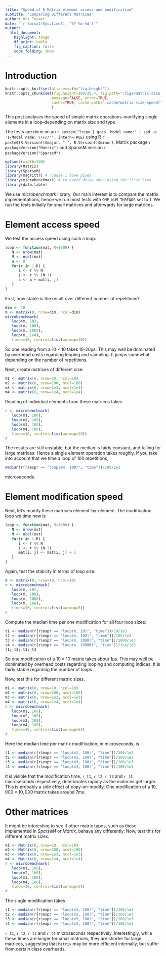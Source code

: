 ```yaml
---
title: "Speed of R Matrix element access and modification"
subtitle: "Comparing Different Matrices"
author: Ott Toomet
date: "`r format(Sys.time(), '%Y-%m-%d')`"
output: 
  html_document:
    highlight: tango
    df_print: kable
    fig_caption: false
    code_folding: show
---
```


# Introduction

```r
knitr::opts_knit$set(aliases=c(h="fig.height"))
knitr::opts_chunk$set(fig.height=100/25.4, fig.path=".figs/matrix-size-speed",
                     message=FALSE, error=TRUE,
                     cache=TRUE, cache.path=".cache/matrix-size-speed/"
                     )
```

This post analyses the speed of simple matrix operations--modifying
single elements in a loop--depending on matrix size and type.


The tests are done on an
`r system("lscpu | grep 'Model name:' | sed -e 's/Model name: \\+//'",
intern=TRUE)` using R `r paste0(R.Version()$major, ".",
R.Version()$minor)`, Matrix package `r packageVersion("Matrix")` and
SparseM version `r packageVersion("SparseM")`.

```r
options(width=100)
library(Matrix)
library(SparseM)
library(magrittr) # 'cause I love pipes
library(microbenchmark) # to avoid delay when using the first time
library(data.table)
```

We use _microbenchmark_ library.  Our main interest is to compare the
matrix implementations, hence we run most tests with `OMP_NUM_THREADS`
set to 1.  We run the tests initially for small matrices and afterwards for
large matrices.


# Element access speed

We test the access speed using such a loop:

```r
loop <- function(mat, R=1000) {
   N <- nrow(mat)
   M <- ncol(mat)
   a <- 0
   for(r in 1:R) {
      i <- r %% N
      j <- r %% (N-1)
      a <- a + mat[i, j]
   }
}
```

First, how stable is the result over different number of repetitions?

```r
dim <- 10
m <- matrix(0, nrow=dim, ncol=dim)
microbenchmark(
   loop(m, 10),
   loop(m, 100),
   loop(m, 1000),
   loop(m, 1e4),
   times=10, control=list(warmup=10))
```
So one reading from a $10\times 10$ takes 10-20µs.  This may well be
dominated by overhead costs regarding looping and sampling.  It jumps
somewhat depending on the number of repetitions.

Next, create matrices of different size:
```r
m1 <- matrix(0, nrow=10, ncol=10)
m2 <- matrix(0, nrow=100, ncol=100)
m3 <- matrix(0, nrow=1e3, ncol=1e3)
m4 <- matrix(0, nrow=1e4, ncol=1e4)
```

Reading of individual elements from these matrices takes
```r
r <- microbenchmark(
   loop(m1, 100),
   loop(m2, 100),
   loop(m3, 100),
   loop(m4, 100),
   times=10, control=list(warmup=10))
r
```
The results are still unstable, but the median is fairly constant, and
falling for large matrices.  Hence a single element operation takes
roughly, if you take into account that we time a loop of 100
repetitions, 
```r
median(r[r$expr == "loop(m4, 100)", "time"])/100/1e3
```
microseconds.


# Element modification speed

Next, let's modify these matrices element-by-element.  The
modification loop we time now is

```r
loop <- function(mat, R=1000) {
   N <- nrow(mat)
   M <- ncol(mat)
   for(r in 1:R) {
      i <- r %% N
      j <- r %% (N-1)
      mat[i, j] <- mat[i, j] + 1
   }
}
```
Again, test the stability in terms of loop size:
```r
m <- matrix(0, nrow=10, ncol=10)
r <- microbenchmark(
   loop(m, 10),
   loop(m, 100),
   loop(m, 1000),
   loop(m, 1e4),
   times=10, control=list(warmup=5))
r
```
Compute the median time per one modification for all four loop sizes:
```r
t1 <- median(r[r$expr == "loop(m, 10)", "time"])/10/1e3
t2 <- median(r[r$expr == "loop(m, 100)", "time"])/100/1e3
t3 <- median(r[r$expr == "loop(m, 1000)", "time"])/1000/1e3
t4 <- median(r[r$expr == "loop(m, 10000)", "time"])/1e4/1e3
t1; t2; t3; t4
```
So one modification of a $10\times 10$ matrix takes about 1µs.
This may well be
dominated by overhead costs regarding looping and computing indices.
It is
fairly stable regarding the number of loops.

Now, test this for different matrix sizes.
```r
m1 <- matrix(0, nrow=10, ncol=10)
m2 <- matrix(0, nrow=100, ncol=100)
m3 <- matrix(0, nrow=1e3, ncol=1e3)
m4 <- matrix(0, nrow=1e4, ncol=1e4)
r <- microbenchmark(
   loop(m1, 100),
   loop(m2, 100),
   loop(m3, 100),
   loop(m4, 100),
   times=10, control=list(warmup=5))
r
```
Here the median time per matrix modification, in microseconds, is
```r
t1 <- median(r[r$expr == "loop(m1, 100)", "time"])/100/1e3
t2 <- median(r[r$expr == "loop(m2, 100)", "time"])/100/1e3
t3 <- median(r[r$expr == "loop(m3, 100)", "time"])/100/1e3
t4 <- median(r[r$expr == "loop(m4, 100)", "time"])/100/1e3
```
It is visible that the modification time,
`r t1`, `r t2`, `r t3` and `r t4` microseconds respectively,
deteriorates rapidly as the
matrices get larger.  This is probably a side effect of
copy-on-modify.  One modification of a $10,000\times10,000$ matrix
takes around 7ms.


# Other matrices

It might be interesting to see if other matrix types, such as those
implemented in _SparseM_ or _Matrix_, behave any differently:
Now, test this for different matrix sizes.
```r
m1 <- Matrix(0, nrow=10, ncol=10)
m2 <- Matrix(0, nrow=100, ncol=100)
m3 <- Matrix(0, nrow=1e3, ncol=1e3)
m4 <- Matrix(0, nrow=1e4, ncol=1e4)
r <- microbenchmark(
   loop(m1, 100),
   loop(m2, 100),
   loop(m3, 100),
   loop(m4, 100),
   times=10, control=list(warmup=5))
r
```
The single modification takes
```r
t1 <- median(r[r$expr == "loop(m1, 100)", "time"])/100/1e3
t2 <- median(r[r$expr == "loop(m2, 100)", "time"])/100/1e3
t3 <- median(r[r$expr == "loop(m3, 100)", "time"])/100/1e3
t4 <- median(r[r$expr == "loop(m4, 100)", "time"])/100/1e3
```
`r t1`, `r t2`, `r t3` and `r t4` microseconds respectively.
Interestingly, while these times are longer for small matrices, they
are shorter for large matrices, suggesting that `Matrix` may be more
efficient internally, but suffer from certain class overheads.
